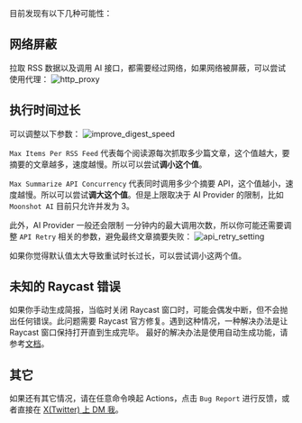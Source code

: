 目前发现有以下几种可能性：

## 网络屏蔽

拉取 RSS 数据以及调用 AI 接口，都需要经过网络，如果网络被屏蔽，可以尝试使用代理：
![http_proxy](https://tidyread.s3.us-west-2.amazonaws.com/http_proxy.png)

## 执行时间过长

可以调整以下参数：
![improve_digest_speed](https://tidyread.s3.us-west-2.amazonaws.com/improve_digest_speed.png)

`Max Items Per RSS Feed` 代表每个阅读源每次抓取多少篇文章，这个值越大，要摘要的文章越多，速度越慢。所以可以尝试**调小这个值**。

`Max Summarize API Concurrency` 代表同时调用多少个摘要 API，这个值越小，速度越慢。所以可以尝试**调大这个值**。但是上限取决于 AI Provider 的限制，比如 `Moonshot AI` 目前只允许并发为 3。

此外，AI Provider 一般还会限制 一分钟内的最大调用次数，所以你可能还需要调整 `API Retry` 相关的参数，避免最终文章摘要失败：
![api_retry_setting](https://tidyread.s3.us-west-2.amazonaws.com/api_retry_setting.png)

如果你觉得默认值太大导致重试时长过长，可以尝试调小这两个值。

## 未知的 Raycast 错误

如果你手动生成简报，当临时关闭 Raycast 窗口时，可能会偶发中断，但不会抛出任何错误。此问题需要 Raycast 官方修复。遇到这种情况，一种解决办法是让 Raycast 窗口保持打开直到生成完毕。
最好的解决办法是使用自动生成功能，请参考[文档](/zh-CN/docs/automate-daily-digest)。

## 其它

如果还有其它情况，请在任意命令唤起 Actions，点击 `Bug Report` 进行反馈，或者直接在 [X(Twitter) 上 DM 我](https://x.com/jaredliu_bravo)。
